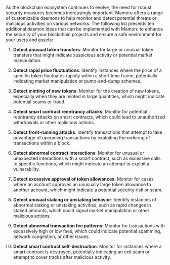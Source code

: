 As the blockchain ecosystem continues to evolve, the need for robust security measures becomes increasingly important. Mamoru offers a range of customizable daemons to help monitor and detect potential threats or malicious activities on various networks. The following list presents ten additional daemon ideas that can be implemented with Mamoru to enhance the security of your blockchain projects and ensure a safe environment for your users and assets:

1. **Detect unusual token transfers**: Monitor for large or unusual token transfers that might indicate suspicious activity or potential market manipulation.

2. **Detect rapid price fluctuations**: Identify instances where the price of a specific token fluctuates rapidly within a short time frame, potentially indicating market manipulation or pump-and-dump schemes.

3. **Detect minting of new tokens**: Monitor for the creation of new tokens, especially when they are minted in large quantities, which might indicate potential scams or fraud.

4. **Detect smart contract reentrancy attacks**: Monitor for potential reentrancy attacks on smart contracts, which could lead to unauthorized withdrawals or other malicious actions.

5. **Detect front-running attacks**: Identify transactions that attempt to take advantage of upcoming transactions by exploiting the ordering of transactions within a block.

6. **Detect abnormal contract interactions**: Monitor for unusual or unexpected interactions with a smart contract, such as excessive calls to specific functions, which might indicate an attempt to exploit a vulnerability.

7. **Detect excessive approval of token allowances**: Monitor for cases where an account approves an unusually large token allowance to another account, which might indicate a potential security risk or scam.

8. **Detect unusual staking or unstaking behavior**: Identify instances of abnormal staking or unstaking activities, such as rapid changes in staked amounts, which could signal market manipulation or other malicious actions.

9. **Detect abnormal transaction fee patterns**: Monitor for transactions with excessively high or low fees, which could indicate potential spamming, network congestion, or other issues.

10. **Detect smart contract self-destruction**: Monitor for instances where a smart contract is destroyed, potentially indicating an exit scam or attempt to cover tracks after malicious activity.
